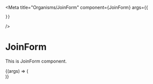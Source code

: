 
<Meta 
    title="Organisms/JoinForm" 
    component={JoinForm} 
    args={{ 
        
    }}
/>

# JoinForm 

This is JoinForm component.

<Preview>
    <Story name="Default">
        {(args) => (
            <div style={{ width: '500px'}}>
                <JoinForm {...args} />
            </div>
        )}  
    </Story>
</Preview>